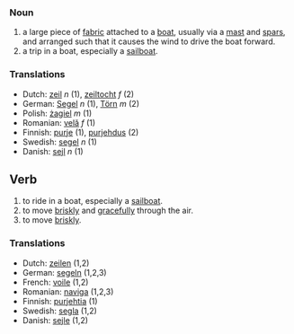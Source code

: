 ===Noun===
# a large piece of [[fabric]] attached to a [[boat]], usually via a [[mast]] and [[spar]]s, and arranged such that it causes the wind to drive the boat forward.
# a trip in a boat, especially a [[sailboat]].

===Translations===
*Dutch: [[zeil]] ''n'' (1), [[zeiltocht]] ''f'' (2)
*German: [[Segel]] ''n'' (1), [[Törn]] ''m'' (2)
*Polish: [[żagiel]] ''m'' (1)
*Romanian: [[velă]] ''f'' (1)
*Finnish: [[purje]] (1), [[purjehdus]] (2)
*Swedish: [[segel]] ''n'' (1)
*Danish: [[sejl]] ''n'' (1)

==Verb==
# to ride in a boat, especially a [[sailboat]].
# to move [[briskly]] and [[gracefully]] through the air.
# to move [[briskly]].

===Translations===
*Dutch: [[zeilen]] (1,2)
*German: [[segeln]] (1,2,3)
*French: [[voile]] (1,2)
*Romanian: [[naviga]] (1,2,3)
*Finnish: [[purjehtia]] (1)
*Swedish: [[segla]] (1,2)
*Danish: [[sejle]] (1,2)